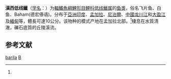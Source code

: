 {{Speciesbox
| genus = Barilius
| species = barila
| status = LC
| status_system = IUCN3.1
| image = Barilius barila Fish Borali in Bengali.jpg
| authority = Hamilton, 1822<ref name='id5753'>{{cite web| url =http://www.bioinfo.cn/db05/BjdwSpecies.php?action=view&id=5753| title =滇西低线鱲| work =中国动物物种编目数据库| publisher =中国科学院微生物研究所| author =中国科学院动物研究所| accessdate =2009-04-11| deadurl =yes| archiveurl =https://web.archive.org/web/20160305044626/http://www.bioinfo.cn/db05/BjdwSpecies.php?action=view&id=5753| archivedate =2016-03-05}}</ref>
| synonyms = *''Barilius barnoides''<br /><small>Vinciguerra, 1890</small>
*''Barilius shanensis''<br /><small>Fowler, 1958</small>
*''Cyprinus barila''<br /><small>Hamilton, 1822</small>
*''Cyprinus chedrio''<br /><small>Hamilton, 1822</small>
*''Danio monshiensis''<br /><small>Yang & Hwang, 1964</small>
*''Leuciscus barila''<br /><small>Hamilton, 1822</small>
*''Opsarius anisocheilus''<br /><small>McClelland, 1839</small>
}}

'''滇西低线鱲'''（[[学名|学名]]：{{lang|la|''Barilius barila''}}）为[[輻鰭魚綱|輻鰭魚綱]][[鯉形目|鯉形目]][[鲤科|鲤科]][[低线鱲属|低线鱲属]]的[[鱼类|鱼类]]，俗名飞片鱼、白鱼、Baham(德宏傣语)。分布于[[亞洲|亞洲]][[印度|印度]]、[[孟加拉|孟加拉]]、[[尼泊爾|尼泊爾]]、[[中國|中國]][[龙川江|龙川江]]和[[大盈江|大盈江]]及[[緬甸|緬甸]]等，體長可達10公分。该物种的模式产地在孟加拉北部。<ref name='id5753'/>棲息在水質清澈，礫石底質的丘陵溪流。

== 参考文献 ==
{{reflist}}

{{Taxonbar|from=Q1038824}}

[[Category:低线鱲属|barila]]
[[Category:1822年描述的魚類|B]]


{{鯉形目小作品}}